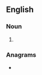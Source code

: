 ==English==

===Noun===
{{head|en|noun form}}

# {{plural of|en|biotag}}

===Anagrams===
* {{anagrams|en|a=abgiost|bitaogs}}